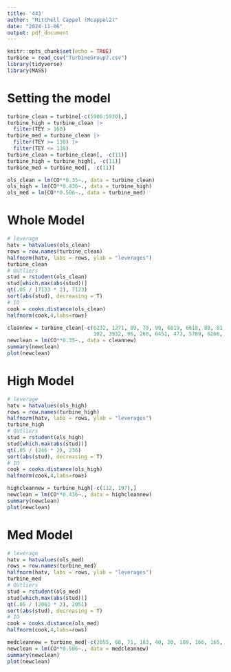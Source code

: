 ```yaml
---
title: '443'
author: "Mitchell Cappel (Mcappel2)"
date: "2024-11-06"
output: pdf_document
---
```


```r
knitr::opts_chunk$set(echo = TRUE)
turbine = read_csv("TurbineGroup7.csv")
library(tidyverse)
library(MASS)
```

# Setting the model

```r
turbine_clean = turbine[-c(5906:5930),]
turbine_high = turbine_clean |> 
  filter(TEY > 160)
turbine_med = turbine_clean |> 
  filter(TEY >= 130) |> 
  filter(TEY <= 136)
turbine_clean = turbine_clean[, -c(11)]
turbine_high = turbine_high[, -c(11)]
turbine_med = turbine_med[, -c(11)]
```

```r
ols_clean = lm(CO**0.35~., data = turbine_clean)
ols_high = lm(CO**0.436~., data = turbine_high)
ols_med = lm(CO**0.506~., data = turbine_med)
```



# Whole Model

``` r
# leverage
hatv = hatvalues(ols_clean)
rows = row.names(turbine_clean)
halfnorm(hatv, labs = rows, ylab = "leverages")
turbine_clean
# Outliers
stud = rstudent(ols_clean)
stud[which.max(abs(stud))]
qt(.05 / (7133 * 2), 7123)
sort(abs(stud), decreasing = T)
# IO
cook = cooks.distance(ols_clean)
halfnorm(cook,4,labs=rows)
```

```r
cleannew = turbine_clean[-c(6232, 1271, 89, 79, 90, 6819, 6818, 88, 81, 82, 87, 4864, 92, 168, 93, 80, 6771, 4865, 402, 245, 84, 6794, 
                            102, 3932, 86, 260, 6451, 473, 5789, 6266, 59, 83, 1271, 91, 6233, 6234, 7014, 5790),]
newclean = lm(CO**0.35~., data = cleannew)
summary(newclean)
plot(newclean)
```



# High Model 

``` r
# leverage
hatv = hatvalues(ols_high)
rows = row.names(turbine_high)
halfnorm(hatv, labs = rows, ylab = "leverages")
turbine_high
# Outliers
stud = rstudent(ols_high)
stud[which.max(abs(stud))]
qt(.05 / (246 * 2), 236)
sort(abs(stud), decreasing = T)
# IO
cook = cooks.distance(ols_high)
halfnorm(cook,4,labs=rows)
```


```r
highcleannew = turbine_high[-c(112, 197),]
newclean = lm(CO**0.436~., data = highcleannew)
summary(newclean)
plot(newclean)
```


# Med Model

``` r
# leverage
hatv = hatvalues(ols_med)
rows = row.names(turbine_med)
halfnorm(hatv, labs = rows, ylab = "leverages")
turbine_med
# Outliers
stud = rstudent(ols_med)
stud[which.max(abs(stud))]
qt(.05 / (2061 * 2), 2051)
sort(abs(stud), decreasing = T)
# IO
cook = cooks.distance(ols_med)
halfnorm(cook,4,labs=rows)
```


```r
medcleannew = turbine_med[-c(2055, 68, 71, 183, 40, 20, 189, 166, 165, 39, 1858, 1256),]
newclean = lm(CO**0.506~., data = medcleannew)
summary(newclean)
plot(newclean)
```
